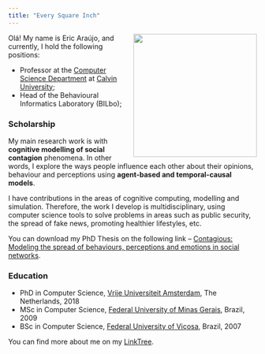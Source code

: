 ```yaml
---
title: "Every Square Inch"
---
```


![](files/Self-BW-Adjusted.png){style="float: right;" fig-alt="Portrait at Búzios in 2023." fig-align="right" width="250"}

<!-- ### Computational Modeling for the Flourishing of the Whole Creation -->

Olá! My name is Eric Araújo, and currently, I hold the following positions:

- Professor at the [Computer Science Department](https://calvin.edu/academics/school-stem/computer-science) at [Calvin University](https://calvin.edu/);
- Head of the Behavioural Informatics Laboratory (BILbo);

### Scholarship

My main research work is with **cognitive modelling of social contagion** phenomena. In other words, I explore the ways people influence each other about their opinions, behaviour and perceptions using **agent-based and temporal-causal models**.

I have contributions in the areas of cognitive computing, modelling and simulation. Therefore, the work I develop is multidisciplinary, using computer science tools to solve problems in areas such as public security, the spread of fake news, promoting healthier lifestyles, etc.

You can download my PhD Thesis on the following link – [Contagious: Modeling the spread of behaviours, perceptions and emotions in social networks](https://ericaraujo.com/files/Contagious_Eric_Araujo.pdf).

### Education
- PhD in Computer Science, [Vrije Universiteit Amsterdam](https://vu.nl/nl), The Netherlands, 2018
- MSc in Computer Science, [Federal University of Minas Gerais](https://ufmg.br/), Brazil, 2009
- BSc in Computer Science, [Federal University of Viçosa](https://www.ufv.br/), Brazil, 2007

You can find more about me on my [LinkTree](https://linktr.ee/earaujo).

<!-- ## License {.unnumbered}

<a rel="license" href="https://creativecommons.org/licenses/by-sa/4.0/"><img src="https://licensebuttons.net/l/by-sa/4.0/88x31.png" alt="Creative Commons License" style="border-width:0"/></a><br />This online work is licensed under a <a rel="license" href="https://creativecommons.org/licenses/by-sa/4.0/">Creative Commons Attribution-ShareAlike 4.0 International</a>.
Visit [here](https://github.com/rstudio-education/datascience-box/blob/master/LICENSE.md) for more information about the license.

## Acknowledements {.unnumbered}

Huge thanks to the #rstats education community who have made numerous suggestions for this resource, to Lee Suddaby and Zeno Kujawa for converting the homework assignments to learnr tutorials, and to [Müge Çetinkaya](http://muge.fr/) for the hex logo!

This website is built with [Quarto](https://quarto.org), the lovely icons by [icons8](http://icons8.com/), and none of this would be possible without the [tidyverse](https://tidyverse.org). -->
